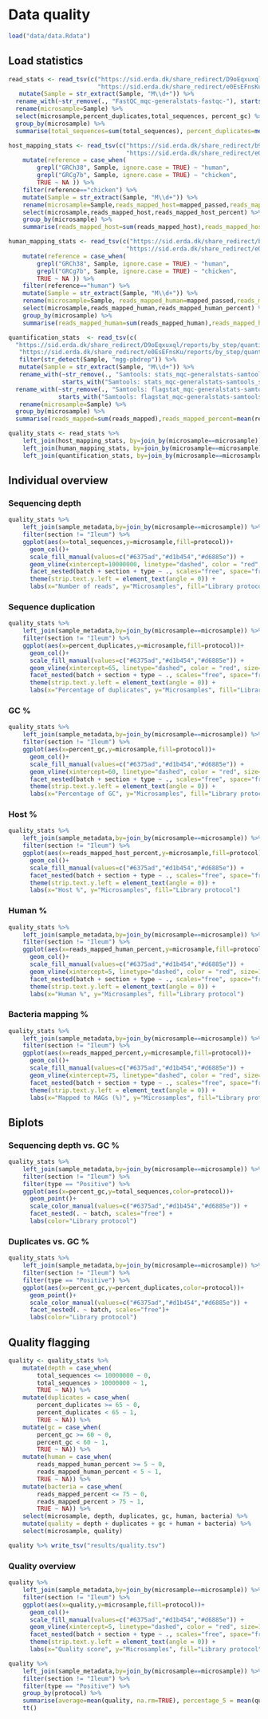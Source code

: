 # Data quality

```r
load("data/data.Rdata")
```

## Load statistics

```r
read_stats <- read_tsv(c("https://sid.erda.dk/share_redirect/D9oEqxuxql/reports/by_step/reads_data/multiqc_general_stats.txt",
                         "https://sid.erda.dk/share_redirect/e0EsEFnsKu/reports/by_step/reads_data/multiqc_general_stats.txt")) %>%
   mutate(Sample = str_extract(Sample, "M\\d+")) %>%
  rename_with(~str_remove(., "FastQC_mqc-generalstats-fastqc-"), starts_with("FastQC_mqc-generalstats-fastqc-")) %>%
  rename(microsample=Sample) %>%
  select(microsample,percent_duplicates,total_sequences, percent_gc) %>%
  group_by(microsample) %>%
  summarise(total_sequences=sum(total_sequences), percent_duplicates=mean(percent_duplicates), percent_gc=mean(percent_gc))
```

```r
host_mapping_stats <- read_tsv(c("https://sid.erda.dk/share_redirect/b9ZbTPY0kQ/reports/by_step/preprocess_data/multiqc_samtools_flagstat.txt",
                                 "https://sid.erda.dk/share_redirect/e0EsEFnsKu/reports/by_step/preprocess_data/multiqc_samtools_flagstat.txt")) %>%
    mutate(reference = case_when(
        grepl("GRCh38", Sample, ignore.case = TRUE) ~ "human",
        grepl("GRCg7b", Sample, ignore.case = TRUE) ~ "chicken",
        TRUE ~ NA )) %>%
    filter(reference=="chicken") %>%
    mutate(Sample = str_extract(Sample, "M\\d+")) %>%
    rename(microsample=Sample,reads_mapped_host=mapped_passed,reads_mapped_host_percent=mapped_passed_pct) %>%
    select(microsample,reads_mapped_host,reads_mapped_host_percent) %>%
    group_by(microsample) %>%
    summarise(reads_mapped_host=sum(reads_mapped_host),reads_mapped_host_percent=mean(reads_mapped_host_percent))
```

```r
human_mapping_stats <- read_tsv(c("https://sid.erda.dk/share_redirect/b9ZbTPY0kQ/reports/by_step/preprocess_data/multiqc_samtools_flagstat.txt",
                                 "https://sid.erda.dk/share_redirect/e0EsEFnsKu/reports/by_step/preprocess_data/multiqc_samtools_flagstat.txt")) %>%
    mutate(reference = case_when(
        grepl("GRCh38", Sample, ignore.case = TRUE) ~ "human",
        grepl("GRCg7b", Sample, ignore.case = TRUE) ~ "chicken",
        TRUE ~ NA )) %>%
    filter(reference=="human") %>%
    mutate(Sample = str_extract(Sample, "M\\d+")) %>%
    rename(microsample=Sample, reads_mapped_human=mapped_passed,reads_mapped_human_percent=mapped_passed_pct) %>%
    select(microsample,reads_mapped_human,reads_mapped_human_percent) %>%
    group_by(microsample) %>%
    summarise(reads_mapped_human=sum(reads_mapped_human),reads_mapped_human_percent=mean(reads_mapped_human_percent))
```

```r
quantification_stats  <- read_tsv(c(
  "https://sid.erda.dk/share_redirect/D9oEqxuxql/reports/by_step/quantify_data/multiqc_general_stats.txt",
   "https://sid.erda.dk/share_redirect/e0EsEFnsKu/reports/by_step/quantify_data/multiqc_general_stats.txt")) %>%
   filter(str_detect(Sample, "mgg-pbdrep")) %>%
   mutate(Sample = str_extract(Sample, "M\\d+")) %>%
   rename_with(~str_remove(., "Samtools: stats_mqc-generalstats-samtools_stats-"), 
               starts_with("Samtools: stats_mqc-generalstats-samtools_stats-")) %>%
  rename_with(~str_remove(., "Samtools: flagstat_mqc-generalstats-samtools_flagstat-"),
              starts_with("Samtools: flagstat_mqc-generalstats-samtools_flagstat-")) %>%
   rename(microsample=Sample) %>%
  group_by(microsample) %>%
  summarise(reads_mapped=sum(reads_mapped),reads_mapped_percent=mean(reads_mapped_percent))
```

```r
quality_stats <- read_stats %>%
    left_join(host_mapping_stats, by=join_by(microsample==microsample)) %>%
    left_join(human_mapping_stats, by=join_by(microsample==microsample)) %>%
    left_join(quantification_stats, by=join_by(microsample==microsample))
```

## Individual overview

### Sequencing depth

```r
quality_stats %>%
    left_join(sample_metadata,by=join_by(microsample==microsample)) %>%
    filter(section != "Ileum") %>%
    ggplot(aes(x=total_sequences,y=microsample,fill=protocol))+
      geom_col()+
      scale_fill_manual(values=c("#6375ad","#d1b454","#d6885e")) +
      geom_vline(xintercept=10000000, linetype="dashed", color = "red", size=1) + 
      facet_nested(batch + section + type ~ ., scales="free", space="free", switch = "y") +
      theme(strip.text.y.left = element_text(angle = 0)) +
      labs(x="Number of reads", y="Microsamples", fill="Library protocol")
```

### Sequence duplication

```r
quality_stats %>%
    left_join(sample_metadata,by=join_by(microsample==microsample)) %>%
    filter(section != "Ileum") %>%
    ggplot(aes(x=percent_duplicates,y=microsample,fill=protocol))+
      geom_col()+
      scale_fill_manual(values=c("#6375ad","#d1b454","#d6885e")) +
      geom_vline(xintercept=65, linetype="dashed", color = "red", size=1) + 
      facet_nested(batch + section + type ~ ., scales="free", space="free", switch = "y") +
      theme(strip.text.y.left = element_text(angle = 0)) +
      labs(x="Percentage of duplicates", y="Microsamples", fill="Library protocol")
```

### GC %

```r
quality_stats %>%
    left_join(sample_metadata,by=join_by(microsample==microsample)) %>%
    filter(section != "Ileum") %>%
    ggplot(aes(x=percent_gc,y=microsample,fill=protocol))+
      geom_col()+
      scale_fill_manual(values=c("#6375ad","#d1b454","#d6885e")) +
      geom_vline(xintercept=60, linetype="dashed", color = "red", size=1) + 
      facet_nested(batch + section + type ~ ., scales="free", space="free", switch = "y") +
      theme(strip.text.y.left = element_text(angle = 0)) +
      labs(x="Percentage of GC", y="Microsamples", fill="Library protocol")
```

### Host %

```r
quality_stats %>%
    left_join(sample_metadata,by=join_by(microsample==microsample)) %>%
    filter(section != "Ileum") %>%
    ggplot(aes(x=reads_mapped_host_percent,y=microsample,fill=protocol))+
      geom_col()+
      scale_fill_manual(values=c("#6375ad","#d1b454","#d6885e")) +
      facet_nested(batch + section + type ~ ., scales="free", space="free", switch = "y") +
      theme(strip.text.y.left = element_text(angle = 0)) +
      labs(x="Host %", y="Microsamples", fill="Library protocol")
```

### Human %

```r
quality_stats %>%
    left_join(sample_metadata,by=join_by(microsample==microsample)) %>%
    filter(section != "Ileum") %>%
    ggplot(aes(x=reads_mapped_human_percent,y=microsample,fill=protocol))+
      geom_col()+
      scale_fill_manual(values=c("#6375ad","#d1b454","#d6885e")) +
      geom_vline(xintercept=5, linetype="dashed", color = "red", size=1) + 
      facet_nested(batch + section + type ~ ., scales="free", space="free", switch = "y") +
      theme(strip.text.y.left = element_text(angle = 0)) +
      labs(x="Human %", y="Microsamples", fill="Library protocol")
```

### Bacteria mapping %

```r
quality_stats %>%
    left_join(sample_metadata,by=join_by(microsample==microsample)) %>%
    filter(section != "Ileum") %>%
    ggplot(aes(x=reads_mapped_percent,y=microsample,fill=protocol))+
      geom_col()+
      scale_fill_manual(values=c("#6375ad","#d1b454","#d6885e")) +
      geom_vline(xintercept=75, linetype="dashed", color = "red", size=1) + 
      facet_nested(batch + section + type ~ ., scales="free", space="free", switch = "y") +
      theme(strip.text.y.left = element_text(angle = 0)) +
      labs(x="Mapped to MAGs (%)", y="Microsamples", fill="Library protocol")
```

## Biplots

### Sequencing depth vs. GC %

```r
quality_stats %>%
    left_join(sample_metadata,by=join_by(microsample==microsample)) %>%
    filter(section != "Ileum") %>%
    filter(type == "Positive") %>%
    ggplot(aes(x=percent_gc,y=total_sequences,color=protocol))+
      geom_point()+
      scale_color_manual(values=c("#6375ad","#d1b454","#d6885e")) +
      facet_nested(. ~ batch, scales="free") +
      labs(color="Library protocol")
```

### Duplicates vs. GC %

```r
quality_stats %>%
    left_join(sample_metadata,by=join_by(microsample==microsample)) %>%
    filter(section != "Ileum") %>%
    filter(type == "Positive") %>%
    ggplot(aes(x=percent_gc,y=percent_duplicates,color=protocol))+
      geom_point()+
      scale_color_manual(values=c("#6375ad","#d1b454","#d6885e")) +
      facet_nested(. ~ batch, scales="free")+
      labs(color="Library protocol")
```

## Quality flagging

```r
quality <- quality_stats %>%
    mutate(depth = case_when(
        total_sequences <= 10000000 ~ 0,
        total_sequences > 10000000 ~ 1,
        TRUE ~ NA)) %>%
    mutate(duplicates = case_when(
        percent_duplicates >= 65 ~ 0,
        percent_duplicates < 65 ~ 1,
        TRUE ~ NA)) %>%
    mutate(gc = case_when(
        percent_gc >= 60 ~ 0,
        percent_gc < 60 ~ 1,
        TRUE ~ NA)) %>%
    mutate(human = case_when(
        reads_mapped_human_percent >= 5 ~ 0,
        reads_mapped_human_percent < 5 ~ 1,
        TRUE ~ NA)) %>%
    mutate(bacteria = case_when(
        reads_mapped_percent <= 75 ~ 0,
        reads_mapped_percent > 75 ~ 1,
        TRUE ~ NA)) %>%
    select(microsample, depth, duplicates, gc, human, bacteria) %>%
    mutate(quality = depth + duplicates + gc + human + bacteria) %>%
    select(microsample, quality)

quality %>% write_tsv("results/quality.tsv")
```

### Quality overview

```r
quality %>%
    left_join(sample_metadata,by=join_by(microsample==microsample)) %>%
    filter(section != "Ileum") %>%
    ggplot(aes(x=quality,y=microsample,fill=protocol))+
      geom_col()+
      scale_fill_manual(values=c("#6375ad","#d1b454","#d6885e")) +
      geom_vline(xintercept=5, linetype="dashed", color = "red", size=1) + 
      facet_nested(batch + section + type ~ ., scales="free", space="free", switch = "y") +
      theme(strip.text.y.left = element_text(angle = 0)) +
      labs(x="Quality score", y="Microsamples", fill="Library protocol")
```

```r
quality %>%
    left_join(sample_metadata,by=join_by(microsample==microsample)) %>%
    filter(section != "Ileum") %>%
    filter(type == "Positive") %>%
    group_by(protocol) %>%
    summarise(average=mean(quality, na.rm=TRUE), percentage_5 = mean(quality == 5, na.rm = TRUE) * 100) %>%
    tt()
```